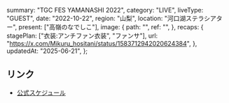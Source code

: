   summary: "TGC FES YAMANASHI 2022",
  category: "LIVE",
  liveType: "GUEST",
  date: "2022-10-22",
  region: "山梨",
  location: "河口湖ステラシアター",
  present: ["高嶺のなでしこ"],
  image: {
    path: "",
    ref: "",
  },
  recaps: {
    stagePlan: ["衣装:アンチファン衣装", "ファンサ"],
    url: "https://x.com/Mikuru_hositani/status/1583712942020624384",
  },
  updatedAt: "2025-06-21",
};

## リンク

- [公式スケジュール](https://takanenonadeshiko.jp/?p=468)
